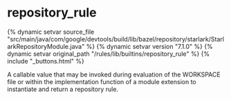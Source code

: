 <html devsite>
<head>
  <meta name="project_path" value="/_project.yaml">
  <meta name="book_path" value="/versions/7.1.0/_book.yaml">
</head>
<body>

<h1 class="page-title" id="modules.repository_rule">repository_rule</h1>

{% dynamic setvar source_file "src/main/java/com/google/devtools/build/lib/bazel/repository/starlark/StarlarkRepositoryModule.java" %}
{% dynamic setvar version "7.1.0" %}
{% dynamic setvar original_path "/rules/lib/builtins/repository_rule" %}
{% include "_buttons.html" %}
<!-- {% raw %} -->

A callable value that may be invoked during evaluation of the WORKSPACE file or within the implementation function of a module extension to instantiate and return a repository rule.



</body>
</html>

<!-- {% endraw %} -->

